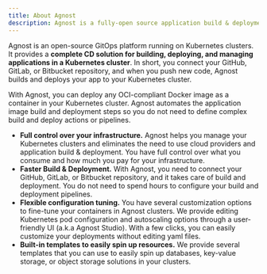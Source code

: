 ```yaml
---
title: About Agnost
description: Agnost is a fully-open source application build & deployment automation platform running on Kubernetes clusters.
---
```


Agnost is an open-source GitOps platform running on Kubernetes clusters. It provides a **complete CD solution for building, deploying, and managing applications in a Kubernetes cluster**. In short, you connect your GitHub, GitLab, or Bitbucket repository, and when you push new code, Agnost builds and deploys your app to your Kubernetes cluster.

With Agnost, you can deploy any OCI-compliant Docker image as a container in your Kubernetes cluster. Agnost automates the application image build and deployment steps so you do not need to define complex build and deploy actions or pipelines.

- **Full control over your infrastructure.** Agnost helps you manage your Kubernetes clusters and eliminates the need to use cloud providers and application build & deployment. You have full control over what you consume and how much you pay for your infrastructure.
- **Faster Build & Deployment.** With Agnost, you need to connect your GitHub, GitLab, or Bitbucket repository, and it takes care of build and deployment. You do not need to spend hours to configure your build and deployment pipelines.
- **Flexible configuration tuning.** You have several customization options to fine-tune your containers in Agnost clusters. We provide editing Kubernetes pod configuration and autoscaling options through a user-friendly UI (a.k.a Agnost Studio). With a few clicks, you can easily customize your deployments without editing yaml files.
- **Built-in templates to easily spin up resources.** We provide several templates that you can use to easily spin up databases, key-value storage, or object storage solutions in your clusters.



